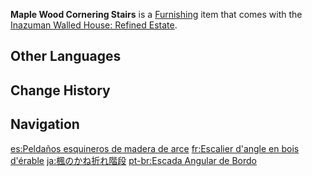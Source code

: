 {{Furnishing Infobox
|id             = 364403
|image          = Item Maple Wood Cornering Stairs.png
|category       = Decoration
|subcategory    = Stairs
|quality        = 3
|adeptal_energy = 30
|description    = [[Maple Wood]] stairs built in a cornering style. The wood used in constructing this type of staircase has not yet been subjected to the traditional drying treatments. As such, they maintain just the right amount of moisture. It is said that a combination of this and the unique craftsmanship of its surfaces can lead to a soft texture when stepped on that can reduce the fatigue of climbing up and down the stairs.
|source1        = Unlock [[Silken Courtyard]] Realm Layout
|limited        = 1
}}
'''Maple Wood Cornering Stairs''' is a [[Furnishing]] item that comes with the [[Inazuman Walled House: Refined Estate]].

==Other Languages==
{{Other Languages
|default_hidden = 1
|en      = Maple Wood Cornering Stairs
|zhs     = 枫木转角阶梯
|zhs_rm  = Fēng Mù Zhuǎnjiǎo Jiētī
|zht     = 楓木轉角階梯
|zht_rm  = Fēng Mù Zhuǎnjiǎo Jiētī
|ja      = 楓のかね折れ階段
|ja_rm   = Kaede no Kane Ore Kaidan
|ko      = 단풍나무 측면형 계단
|ko_rm   = Danpungnamu Cheukmyeonhyeong Gyedan
|es      = Peldaños esquineros de madera de arce
|fr      = Escalier d'angle en bois d'érable
|ru      = Угловая лестница из клёна
|th      = บันไดไม้ Maple เข้ามุม
|th_rm   = 
|vi      = Bậc Thang Gỗ Phong Gấp Khúc
|de      = Ecktreppe aus Ahornholz
|id      = Tangga Sudut Kayu Maple
|pt      = Escada Angular de Bordo
|tr      = Akçaağaç Köşe Merdiveni
|it      = Scala ad angolo in legno d'acero
}}

==Change History==
{{Change History|2.2}}

==Navigation==
{{Furnishing Navbox|interior}}

[[es:Peldaños esquineros de madera de arce]]
[[fr:Escalier d'angle en bois d'érable]]
[[ja:楓のかね折れ階段]]
[[pt-br:Escada Angular de Bordo]]
